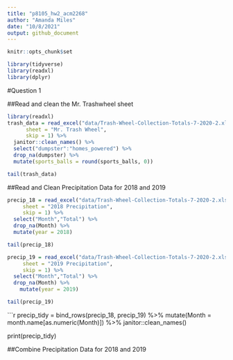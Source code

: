 ```yaml
---
title: "p8105_hw2_acm2268"
author: "Amanda Miles"
date: "10/8/2021"
output: github_document
---
```


```r
knitr::opts_chunk$set

library(tidyverse)
library(readxl)
library(dplyr)
```

#Question 1

##Read and clean the Mr. Trashwheel sheet

```r

library(readxl)
trash_data = read_excel("data/Trash-Wheel-Collection-Totals-7-2020-2.xlsx",
      sheet = "Mr. Trash Wheel",
      skip = 1) %>%
  janitor::clean_names() %>%
  select("dumpster":"homes_powered") %>%
  drop_na(dumpster) %>%
  mutate(sports_balls = round(sports_balls, 0))

tail(trash_data)
```

##Read and Clean Precipitation Data for 2018 and 2019

```r
precip_18 = read_excel("data/Trash-Wheel-Collection-Totals-7-2020-2.xlsx",
     sheet = "2018 Precipitation",
     skip = 1) %>%
  select("Month","Total") %>%
  drop_na(Month) %>%
  mutate(year = 2018)

tail(precip_18)

precip_19 = read_excel("data/Trash-Wheel-Collection-Totals-7-2020-2.xlsx",
     sheet = "2019 Precipitation",
     skip = 1) %>%
  select("Month","Total") %>%
  drop_na(Month) %>%
    mutate(year = 2019)

tail(precip_19)

```

```r
precip_tidy = 
  bind_rows(precip_18, precip_19) %>%
  mutate(Month = month.name[as.numeric(Month)]) %>%
  janitor::clean_names()

print(precip_tidy)

##Combine Precipitation Data for 2018 and 2019

